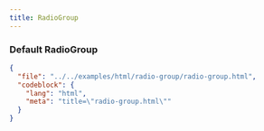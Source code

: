 ```yaml
---
title: RadioGroup
---
```


### Default RadioGroup

<TWComponentPreview src="/radio-group/radio-group" />

```json doc-gen:file
{
  "file": "../../examples/html/radio-group/radio-group.html",
  "codeblock": {
    "lang": "html",
    "meta": "title=\"radio-group.html\""
  }
}
```
